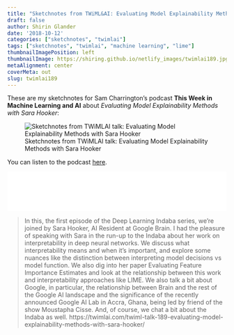 ```yaml
---
title: "Sketchnotes from TWiML&AI: Evaluating Model Explainability Methods with Sara Hooker"
draft: false
author: Shirin Glander
date: '2018-10-12'
categories: ["sketchnotes", "twimlai"]
tags: ["sketchnotes", "twimlai", "machine learning", "lime"]
thumbnailImagePosition: left
thumbnailImage: https://shiring.github.io/netlify_images/twimlai189.jpg
metaAlignment: center
coverMeta: out
slug: twimlai189
---
```


These are my sketchnotes for Sam Charrington's podcast **This Week in Machine Learning and AI** about *Evaluating Model Explainability Methods with Sara Hooker*:

![Sketchnotes from TWiMLAI talk: Evaluating Model Explainability Methods with Sara Hooker](https://shiring.github.io/netlify_images/twimlai189.jpg)

You can listen to the podcast [here](https://twimlai.com/twiml-talk-189-evaluating-model-explainability-methods-with-sara-hooker/).

<iframe style="border: none" src="//html5-player.libsyn.com/embed/episode/id/7152485/height/90/theme/custom/autoplay/no/autonext/no/thumbnail/no/preload/no/no_addthis/no/direction/backward/render-playlist/no/custom-color/3e85b1/" height="90" width="100%" scrolling="no"  allowfullscreen webkitallowfullscreen mozallowfullscreen oallowfullscreen msallowfullscreen></iframe>

> In this, the first episode of the Deep Learning Indaba series, we’re joined by Sara Hooker, AI Resident at Google Brain. I had the pleasure of speaking with Sara in the run-up to the Indaba about her work on interpretability in deep neural networks. We discuss what interpretability means and when it’s important, and explore some nuances like the distinction between interpreting model decisions vs model function. We also dig into her paper Evaluating Feature Importance Estimates and look at the relationship between this work and interpretability approaches like LIME.
We also talk a bit about Google, in particular, the relationship between Brain and the rest of the Google AI landscape and the significance of the recently announced Google AI Lab in Accra, Ghana, being led by friend of the show Moustapha Cisse. And, of course, we chat a bit about the Indaba as well.
https://twimlai.com/twiml-talk-189-evaluating-model-explainability-methods-with-sara-hooker/